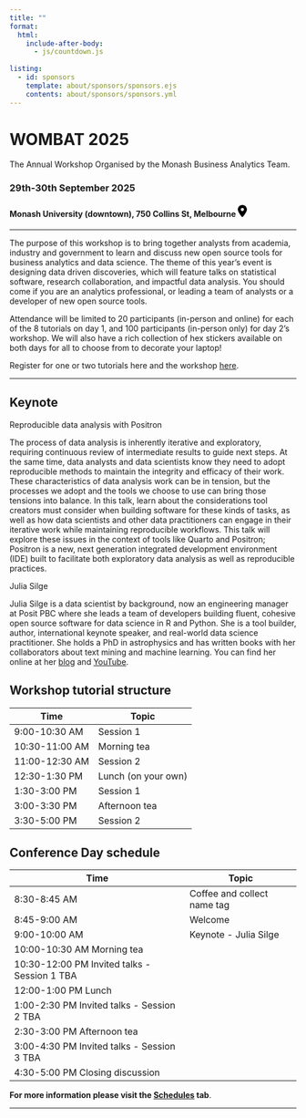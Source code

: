 ```yaml
---
title: ""
format:
  html:
    include-after-body:
      - js/countdown.js
      
listing:
  - id: sponsors
    template: about/sponsors/sponsors.ejs
    contents: about/sponsors/sponsors.yml
---
```


# WOMBAT 2025

The Annual Workshop Organised by the Monash Business Analytics Team.

### 29th-30th September 2025 

#### Monash University (downtown), 750 Collins St, Melbourne [<svg style="width: 1rem;" xmlns="http://www.w3.org/2000/svg" viewBox="0 0 384 512"><!--!Font Awesome Free 6.7.2 by @fontawesome - https://fontawesome.com License - https://fontawesome.com/license/free Copyright 2025 Fonticons, Inc.--><path d="M215.7 499.2C267 435 384 279.4 384 192C384 86 298 0 192 0S0 86 0 192c0 87.4 117 243 168.3 307.2c12.3 15.3 35.1 15.3 47.4 0zM192 128a64 64 0 1 1 0 128 64 64 0 1 1 0-128z"/></svg>](https://maps.app.goo.gl/F3QwdroJwyZ1sWGE8)

<hr />

The purpose of this workshop is to bring together analysts from academia, industry and government to learn and discuss new open source tools for business analytics and data science. The theme of this year’s event is designing data driven discoveries, which will feature talks on statistical software, research collaboration, and impactful data analysis. You should come if you are an analytics professional, or leading a team of analysts or a developer of new open source tools.

Attendance will be limited to 20 participants (in-person and online) for each of the 8 tutorials on day 1, and 100 participants (in-person only) for day 2's workshop. We will also have a rich collection of hex stickers available on both days for all to choose from to decorate your laptop!

Register for one or two tutorials here and the workshop [here](https://events.humanitix.com/open-the-world-with-open-source-wombat-2024-day-2-workshop/).

<hr/>

## Keynote

Reproducible data analysis with Positron

The process of data analysis is inherently iterative and exploratory, requiring continuous review of intermediate results to guide next steps. At the same time, data analysts and data scientists know they need to adopt reproducible methods to maintain the integrity and efficacy of their work. These characteristics of data analysis work can be in tension, but the processes we adopt and the tools we choose to use can bring those tensions into balance. In this talk, learn about the considerations tool creators must consider when building software for these kinds of tasks, as well as how data scientists and other data practitioners can engage in their iterative work while maintaining reproducible workflows. This talk will explore these issues in the context of tools like Quarto and Positron; Positron is a new, next generation integrated development environment (IDE) built to facilitate both exploratory data analysis as well as reproducible practices.

Julia Silge

Julia Silge is a data scientist by background, now an engineering manager at Posit PBC where she leads a team of developers building fluent, cohesive open source software for data science in R and Python. She is a tool builder, author, international keynote speaker, and real-world data science practitioner. She holds a PhD in astrophysics and has written books with her collaborators about text mining and machine learning. You can find her online at her [blog](https://juliasilge.com/) and [YouTube](https://www.youtube.com/juliasilge).


## Workshop tutorial structure

| Time | Topic |
| -----| ----- | 
| 9:00-10:30 AM | Session 1 |
| 10:30-11:00 AM | Morning tea |
| 11:00-12:30 AM | Session 2 |
| 12:30-1:30 PM | Lunch (on your own) |
| 1:30-3:00 PM  | Session 1 | 
| 3:00-3:30  PM | Afternoon tea | 
| 3:30-5:00 PM  | Session 2 | 


## Conference Day schedule


| Time | Topic |
| ---- | ---- |
| 8:30-8:45 AM | Coffee and collect name tag
| 8:45-9:00 AM | Welcome
| 9:00-10:00 AM | Keynote - Julia Silge
| 10:00-10:30 AM Morning tea
| 10:30-12:00 PM Invited talks - Session 1 TBA 
| 12:00-1:00 PM Lunch
| 1:00-2:30 PM Invited talks - Session 2 TBA
| 2:30-3:00 PM Afternoon tea
| 3:00-4:30 PM Invited talks - Session 3 TBA
| 4:30-5:00 PM Closing discussion


**For more information please visit the [Schedules](program/schedule/) tab**.

<hr/>


::: {#sponsors .g-col-12}
:::

